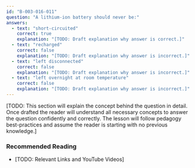 ```yaml
---
id: "B-003-016-011"
question: "A lithium-ion battery should never be:"
answers:
  - text: "short-circuited"
    correct: true
    explanation: "[TODO: Draft explanation why answer is correct.]"
  - text: "recharged"
    correct: false
    explanation: "[TODO: Draft explanation why answer is incorrect.]"
  - text: "left disconnected"
    correct: false
    explanation: "[TODO: Draft explanation why answer is incorrect.]"
  - text: "left overnight at room temperature"
    correct: false
    explanation: "[TODO: Draft explanation why answer is incorrect.]"
---
```


[TODO: This section will explain the concept behind the question in detail. Once drafted the reader will understand all necessary concepts to answer the question confidently and correctly. The lesson will follow pedagogy best-practices and assume the reader is starting with no previous knowledge.]

### Recommended Reading

- [TODO: Relevant Links and YouTube Videos]
